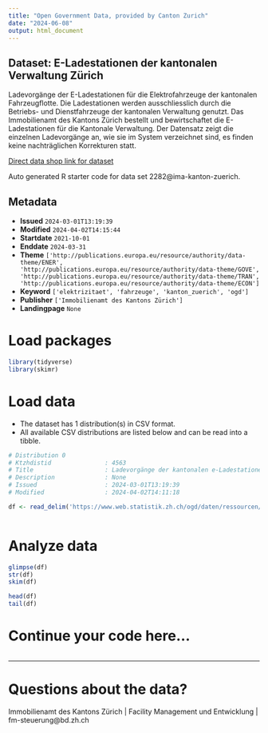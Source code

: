 ```yaml
---
title: "Open Government Data, provided by Canton Zurich"
date: "2024-06-08"
output: html_document
---
```


## Dataset: E-Ladestationen der kantonalen Verwaltung Zürich

Ladevorgänge der E-Ladestationen für die Elektrofahrzeuge der kantonalen Fahrzeugflotte. Die Ladestationen werden ausschliesslich durch die Betriebs- und Dienstfahrzeuge der kantonalen Verwaltung genutzt. Das Immobilienamt des Kantons Zürich bestellt und bewirtschaftet die E-Ladestationen für die Kantonale Verwaltung. Der Datensatz zeigt die einzelnen Ladevorgänge an, wie sie im System verzeichnet sind, es finden keine nachträglichen Korrekturen statt.

[Direct data shop link for dataset](https://www.zh.ch/de/politik-staat/statistik-daten/datenkatalog.html#/datasets/2282@ima-kanton-zuerich)

Auto generated R starter code for data set 2282@ima-kanton-zuerich.

## Metadata

- **Issued** `2024-03-01T13:19:39`
- **Modified** `2024-04-02T14:15:44`
- **Startdate** `2021-10-01`
- **Enddate** `2024-03-31`
- **Theme** `['http://publications.europa.eu/resource/authority/data-theme/ENER', 'http://publications.europa.eu/resource/authority/data-theme/GOVE', 'http://publications.europa.eu/resource/authority/data-theme/TRAN', 'http://publications.europa.eu/resource/authority/data-theme/ECON']`
- **Keyword** `['elektrizitaet', 'fahrzeuge', 'kanton_zuerich', 'ogd']`
- **Publisher** `['Immobilienamt des Kantons Zürich']`
- **Landingpage** `None`


# Load packages

```r

library(tidyverse)
library(skimr)

```

# Load data

-   The dataset has 1 distribution(s) in CSV format.
-   All available CSV distributions are listed below and can be read into a tibble.

```r

# Distribution 0
# Ktzhdistid               : 4563
# Title                    : Ladevorgänge der kantonalen e-Ladestationen
# Description              : None
# Issued                   : 2024-03-01T13:19:39
# Modified                 : 2024-04-02T14:11:18

df <- read_delim('https://www.web.statistik.zh.ch/ogd/daten/ressourcen/KTZH_00002282_00004563.csv')



```

# Analyze data

```r

glimpse(df)
str(df)
skim(df)

head(df)
tail(df)

```

# Continue your code here...

```r

```

------------------------------------------------------------------------

# Questions about the data?

Immobilienamt des Kantons Zürich | Facility Management und Entwicklung | fm-steuerung@bd.zh.ch
